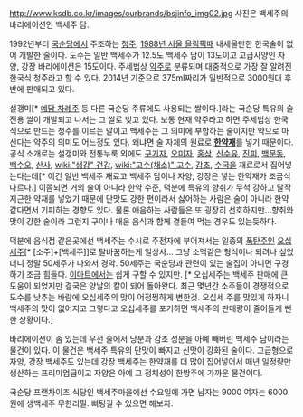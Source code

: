 http://www.ksdb.co.kr/images/ourbrands/bsjinfo_img02.jpg
사진은 백세주의 바리에이션인 백세주 담.

1992년부터 [[국순당]]에서 주조하는 [[청주]], [[1988년 서울 올림픽]]때 내세울만한 한국술이 없어 개발한 술이다. 도수는 일반 백세주가 12.5도 백세주 담이 13도이고 고급사양인 자양, 강장 바리에이션은 15도이다. 주세법상 [[약주]]로 분류되며 대중적으로 가장 잘 알려진 한국식 청주라고 할 수 있다. 2014년 기준으로 375ml짜리가 일반적으로 3000원대 후반에 판매되고 있다.

설갱미[* [[예담 차례주]] 등 다른 국순당 주류에도 사용되는 쌀이다.]라는 국순당 특유의 술 전용 쌀이 개발되고 나서는 그 쌀로 빚고 있다. 보통 현재 약주라고 하면 주세법상 한국식으로 만드는 청주를 이르는 말이고 백세주는 그 의미에 부합하는 술이지만 약으로 마신다는 약주의 의미도 어느정도 있다. 왜냐면 술 자체의 원료로 '''[[한약재]]'''를 넣기 때문이다. 공식 소개로는 설갱미와 전통누룩 외에도 [[구기자]], [[오미자]], [[홍삼]], [[산수유]], [[진피]], [[백문동]], [[백수오]], [[산사]], [[wiki:"생강" 건강]], [[wiki:"고수(채소)" 고수]], [[감초]], [[수국]]을 재료로서 집어넣는다는데[* 이건 일반 백세주 재료고 백세주 담이나 자양, 강장은 넣는 한약재가 조금식 다르다.] 이쯤되면 거의 술이 아니라 한약 수준, 덕분에 특유의 향취가 무척 강하고 달작지근한 약재를 넣었기 때문에 단맛도 강한 편이라서 싫어하는 사람은 술이 아니라 한약 같다면서 기피하는 경향도 있다. 물론 애음하는 사람들은 또 굉장히 선호하지만...향취와 맛이 강한 술이라 그런지 구이나 매운 음식과 함께 곁들여 먹는 경우도 있는듯하다. 

덕분에 음식점 같은곳에선 백세주는 수시로 주전자에 부어져서는 일종의 [[폭탄주]]인 [[오십세주]][* [소주]+[백세주]]로 탈바꿈하는게 일상사… 그냥 소맥같은 형식이나 되려나 싶었더니 정말 50세주가 나와서 경악. 50세주는 국순당과 관련이 있는 술집이 아니면 구경하기 조금 힘들다. [[이마트]]에서는 쉽게 구할 수 있지만. [* 오십세주는 백세주 판매에 큰 도움이 되었지만 결국은 양날의 칼이 되어 돌아왔다. 최근 몇년간 소주들이 경쟁적으로 도수를 낮추는 바람에 오십세주의 맛이 어정쩡하게 변한것. 오십세 주를 맛있게 하자니 백세주의 맛이 없어지고 그렇다고 오십세주를 포기하면 백세주의 판매량이 줄어들게 뻔한 상황이다.] 

바리에이션이 좀 있는데 우선 술에서 당분과 감초 성분을 아예 빼버린 백세주 담이라는 물건이 있다. 이 물건은 백세주 특유의 단맛이 빠지고 신맛이 강화된 술이다. 고급형으로 자양, 강장 백세주도 있는데 강장 백세주는 한약재를 더 많이 집어넣어서 매년 일정량만 생산하는 프리미엄급이고 자양은 아예 그 정체성이 한방주에 가까운 물건이다.

국순당 프랜차이즈 식당인 백세주마을에선 수요일에 가면 남자는 9000 여자는 6000원에 생백세주 무한리필. 뻐팅길 수 있으면 해보자.
